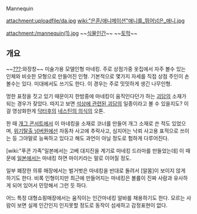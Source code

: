 Mannequin

attachment:uploadfile/da.jpg
[[wiki:"은혼/애니메이션"애니를_뛰어넘은_애니.jpg]]

attachment:/mannequin(1).jpg
~~[[식물인간]]~~ ~~[[토막]]~~

== 개요 ==
~~[[위기탈출 넘버원|???]]:와장창~~
미술가용 모델인형 마네킹. 주로 상점가중 옷집에서 자주 볼수 있는 인체와 비슷한 모형으로 만들어진 인형. 기본적으로 몇가지 자세를 직접 상점 주인이 손 볼수는 있다. 미대에서도 쓰기도 한다. 이 경우는 주로 밋밋하게 생긴 나무인형. 

멍한 표정을 짓고 있기 때문이지 한밤중에 마네킹이 움직인다던가 하는 [[괴담]]의 소재가 되는 경우가 잦았다. 따지고 보면 [[석상에 관련된 괴담]]의 일종이라고 볼 수 있을지도? 이걸 영상화한게 [[닥터후]]의 [[네스틴의 의식]]의 오톤.

한 때 [[개그 콘서트]]에서 이 마네킹을 소재로 코너를 만들어 개그 소재로 쓴 적도 있었으며, [[위기탈출 넘버원]]에선 자동차 사고에 추락사고, 심지어는 낙뢰 사고용 표적으로 쓰이는 등 그야말로 능욕하고 있다고 해도 과언이 아닐 정도로 험하게 다루어진다.

[wiki:"푸콘 가족"일본에서는 고베 대지진을 계기로 마네킹 드라마를 만들었는데] 이 때문에 [[일본]]에서는 마네킹 하면 마이키라는 말로 이어질 정도.

일부 폐장한 의류 매장에서는 벌거벗은 마네킹을 반대로 돌려서 [알몸]이 보이지 않게 하기도 한다. 비록 인형이지만 최근에 만들어지는 마네킹은 볼륨이 진짜 사람과 유사하게 되어 있어서 민망해서 그런 듯 하다.

어느 특정 대형쇼핑매장에서는 움직이는 인간마네킹 알바를 채용하기도 한다. 모르는 사람이 보면 실제 인간인지 인지못할 정도로 동작이 섬세하고 감정표현이 없다.
